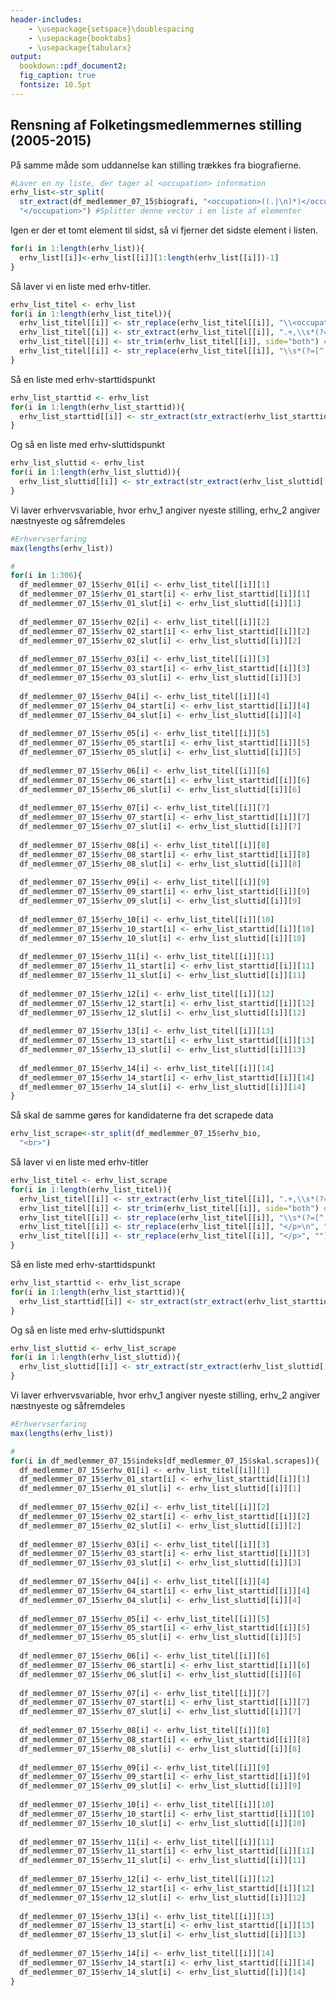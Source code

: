 ```yaml
---
header-includes:
    - \usepackage{setspace}\doublespacing
    - \usepackage{booktabs} 
    - \usepackage{tabularx}
output:   
  bookdown::pdf_document2:
  fig_caption: true
  fontsize: 10.5pt
---
```


## Rensning af Folketingsmedlemmernes stilling (2005-2015) 
På samme måde som uddannelse kan stilling trækkes fra biografierne.
```r
#Laver en ny liste, der tager al <occupation> information
erhv_list<-str_split(
  str_extract(df_medlemmer_07_15$biografi, "<occupation>((.|\n)*)</occupation>"), #Udtrækker alle elementer, der starter og slutter med education i en character vector
  "</occupation>") #Splitter denne vector i en liste af elementer
```

Igen er der et tomt element til sidst, så vi fjerner det sidste element i listen.
```r
for(i in 1:length(erhv_list)){
  erhv_list[[i]]<-erhv_list[[i]][1:length(erhv_list[[i]])-1]
}
```

Så laver vi en liste med erhv-titler.
```r
erhv_list_titel <- erhv_list
for(i in 1:length(erhv_list_titel)){
  erhv_list_titel[[i]] <- str_replace(erhv_list_titel[[i]], "\\<occupation>", "") # Fjerner "education>"
  erhv_list_titel[[i]] <- str_extract(erhv_list_titel[[i]], ".+,\\s*(?=[^,]+$)") # tager alt inde sidste komma
  erhv_list_titel[[i]] <- str_trim(erhv_list_titel[[i]], side="both") # Fjerner whitespaces
  erhv_list_titel[[i]] <- str_replace(erhv_list_titel[[i]], "\\s*(?=[^,]+$)", "")# Fjerner sidste komma
}
```

Så en liste med erhv-starttidspunkt
```r
erhv_list_starttid <- erhv_list
for(i in 1:length(erhv_list_starttid)){
  erhv_list_starttid[[i]] <- str_extract(str_extract(erhv_list_starttid[[i]],"fra[:space:][:digit:]{4}"), "[:digit:]{4}")# Tager sidst fire cifre
}
```

Og så en liste med erhv-sluttidspunkt
```r
erhv_list_sluttid <- erhv_list
for(i in 1:length(erhv_list_sluttid)){
  erhv_list_sluttid[[i]] <- str_extract(str_extract(erhv_list_sluttid[[i]],"til[:space:][:digit:]{4}"), "[:digit:]{4}")# Tager sidst fire cifre
}
```

Vi laver erhvervsvariable, hvor erhv_1 angiver nyeste stilling, erhv_2 angiver næstnyeste og såfremdeles
```r
#Erhvervserfaring
max(lengths(erhv_list))

# 
for(i in 1:306){
  df_medlemmer_07_15$erhv_01[i] <- erhv_list_titel[[i]][1]
  df_medlemmer_07_15$erhv_01_start[i] <- erhv_list_starttid[[i]][1]
  df_medlemmer_07_15$erhv_01_slut[i] <- erhv_list_sluttid[[i]][1]
  
  df_medlemmer_07_15$erhv_02[i] <- erhv_list_titel[[i]][2]
  df_medlemmer_07_15$erhv_02_start[i] <- erhv_list_starttid[[i]][2]
  df_medlemmer_07_15$erhv_02_slut[i] <- erhv_list_sluttid[[i]][2]
  
  df_medlemmer_07_15$erhv_03[i] <- erhv_list_titel[[i]][3]
  df_medlemmer_07_15$erhv_03_start[i] <- erhv_list_starttid[[i]][3]
  df_medlemmer_07_15$erhv_03_slut[i] <- erhv_list_sluttid[[i]][3]
  
  df_medlemmer_07_15$erhv_04[i] <- erhv_list_titel[[i]][4]
  df_medlemmer_07_15$erhv_04_start[i] <- erhv_list_starttid[[i]][4]
  df_medlemmer_07_15$erhv_04_slut[i] <- erhv_list_sluttid[[i]][4]
  
  df_medlemmer_07_15$erhv_05[i] <- erhv_list_titel[[i]][5]
  df_medlemmer_07_15$erhv_05_start[i] <- erhv_list_starttid[[i]][5]
  df_medlemmer_07_15$erhv_05_slut[i] <- erhv_list_sluttid[[i]][5]
  
  df_medlemmer_07_15$erhv_06[i] <- erhv_list_titel[[i]][6]
  df_medlemmer_07_15$erhv_06_start[i] <- erhv_list_starttid[[i]][6]
  df_medlemmer_07_15$erhv_06_slut[i] <- erhv_list_sluttid[[i]][6]
  
  df_medlemmer_07_15$erhv_07[i] <- erhv_list_titel[[i]][7]
  df_medlemmer_07_15$erhv_07_start[i] <- erhv_list_starttid[[i]][7]
  df_medlemmer_07_15$erhv_07_slut[i] <- erhv_list_sluttid[[i]][7]
  
  df_medlemmer_07_15$erhv_08[i] <- erhv_list_titel[[i]][8]
  df_medlemmer_07_15$erhv_08_start[i] <- erhv_list_starttid[[i]][8]
  df_medlemmer_07_15$erhv_08_slut[i] <- erhv_list_sluttid[[i]][8]
  
  df_medlemmer_07_15$erhv_09[i] <- erhv_list_titel[[i]][9]
  df_medlemmer_07_15$erhv_09_start[i] <- erhv_list_starttid[[i]][9]
  df_medlemmer_07_15$erhv_09_slut[i] <- erhv_list_sluttid[[i]][9]
  
  df_medlemmer_07_15$erhv_10[i] <- erhv_list_titel[[i]][10]
  df_medlemmer_07_15$erhv_10_start[i] <- erhv_list_starttid[[i]][10]
  df_medlemmer_07_15$erhv_10_slut[i] <- erhv_list_sluttid[[i]][10]
  
  df_medlemmer_07_15$erhv_11[i] <- erhv_list_titel[[i]][11]
  df_medlemmer_07_15$erhv_11_start[i] <- erhv_list_starttid[[i]][11]
  df_medlemmer_07_15$erhv_11_slut[i] <- erhv_list_sluttid[[i]][11]
  
  df_medlemmer_07_15$erhv_12[i] <- erhv_list_titel[[i]][12]
  df_medlemmer_07_15$erhv_12_start[i] <- erhv_list_starttid[[i]][12]
  df_medlemmer_07_15$erhv_12_slut[i] <- erhv_list_sluttid[[i]][12]
  
  df_medlemmer_07_15$erhv_13[i] <- erhv_list_titel[[i]][13]
  df_medlemmer_07_15$erhv_13_start[i] <- erhv_list_starttid[[i]][13]
  df_medlemmer_07_15$erhv_13_slut[i] <- erhv_list_sluttid[[i]][13]
  
  df_medlemmer_07_15$erhv_14[i] <- erhv_list_titel[[i]][14]
  df_medlemmer_07_15$erhv_14_start[i] <- erhv_list_starttid[[i]][14]
  df_medlemmer_07_15$erhv_14_slut[i] <- erhv_list_sluttid[[i]][14]
}
```

Så skal de samme gøres for kandidaterne fra det scrapede data
```r
erhv_list_scrape<-str_split(df_medlemmer_07_15$erhv_bio,
  "<br>")
```

Så laver vi en liste med erhv-titler
```r
erhv_list_titel <- erhv_list_scrape
for(i in 1:length(erhv_list_titel)){
  erhv_list_titel[[i]] <- str_extract(erhv_list_titel[[i]], ".+,\\s*(?=[^,]+$)") # tager alt inde sidste komma
  erhv_list_titel[[i]] <- str_trim(erhv_list_titel[[i]], side="both") # Fjerner whitespaces
  erhv_list_titel[[i]] <- str_replace(erhv_list_titel[[i]], "\\s*(?=[^,]+$)", "")# Fjerner sidste komma
  erhv_list_titel[[i]] <- str_replace(erhv_list_titel[[i]], "</p>\n", "")#fjerner ""</p>\n""
  erhv_list_titel[[i]] <- str_replace(erhv_list_titel[[i]], "</p>", "")#fjerner </p>
}
```

Så en liste med erhv-starttidspunkt
```r
erhv_list_starttid <- erhv_list_scrape
for(i in 1:length(erhv_list_starttid)){
  erhv_list_starttid[[i]] <- str_extract(str_extract(erhv_list_starttid[[i]],"fra[:space:][:digit:]{4}"), "[:digit:]{4}")# Tager første fire cifre
}
```

Og så en liste med erhv-sluttidspunkt
```r
erhv_list_sluttid <- erhv_list_scrape
for(i in 1:length(erhv_list_sluttid)){
  erhv_list_sluttid[[i]] <- str_extract(str_extract(erhv_list_sluttid[[i]],"til[:space:][:digit:]{4}"), "[:digit:]{4}")# Tager sidst fire cifre
}
```

Vi laver erhvervsvariable, hvor erhv_1 angiver nyeste stilling, erhv_2 angiver næstnyeste og såfremdeles
```r
#Erhvervserfaring
max(lengths(erhv_list))

# 
for(i in df_medlemmer_07_15$indeks[df_medlemmer_07_15$skal.scrapes]){
  df_medlemmer_07_15$erhv_01[i] <- erhv_list_titel[[i]][1]
  df_medlemmer_07_15$erhv_01_start[i] <- erhv_list_starttid[[i]][1]
  df_medlemmer_07_15$erhv_01_slut[i] <- erhv_list_sluttid[[i]][1]
  
  df_medlemmer_07_15$erhv_02[i] <- erhv_list_titel[[i]][2]
  df_medlemmer_07_15$erhv_02_start[i] <- erhv_list_starttid[[i]][2]
  df_medlemmer_07_15$erhv_02_slut[i] <- erhv_list_sluttid[[i]][2]
  
  df_medlemmer_07_15$erhv_03[i] <- erhv_list_titel[[i]][3]
  df_medlemmer_07_15$erhv_03_start[i] <- erhv_list_starttid[[i]][3]
  df_medlemmer_07_15$erhv_03_slut[i] <- erhv_list_sluttid[[i]][3]
  
  df_medlemmer_07_15$erhv_04[i] <- erhv_list_titel[[i]][4]
  df_medlemmer_07_15$erhv_04_start[i] <- erhv_list_starttid[[i]][4]
  df_medlemmer_07_15$erhv_04_slut[i] <- erhv_list_sluttid[[i]][4]
  
  df_medlemmer_07_15$erhv_05[i] <- erhv_list_titel[[i]][5]
  df_medlemmer_07_15$erhv_05_start[i] <- erhv_list_starttid[[i]][5]
  df_medlemmer_07_15$erhv_05_slut[i] <- erhv_list_sluttid[[i]][5]
  
  df_medlemmer_07_15$erhv_06[i] <- erhv_list_titel[[i]][6]
  df_medlemmer_07_15$erhv_06_start[i] <- erhv_list_starttid[[i]][6]
  df_medlemmer_07_15$erhv_06_slut[i] <- erhv_list_sluttid[[i]][6]
  
  df_medlemmer_07_15$erhv_07[i] <- erhv_list_titel[[i]][7]
  df_medlemmer_07_15$erhv_07_start[i] <- erhv_list_starttid[[i]][7]
  df_medlemmer_07_15$erhv_07_slut[i] <- erhv_list_sluttid[[i]][7]
  
  df_medlemmer_07_15$erhv_08[i] <- erhv_list_titel[[i]][8]
  df_medlemmer_07_15$erhv_08_start[i] <- erhv_list_starttid[[i]][8]
  df_medlemmer_07_15$erhv_08_slut[i] <- erhv_list_sluttid[[i]][8]
  
  df_medlemmer_07_15$erhv_09[i] <- erhv_list_titel[[i]][9]
  df_medlemmer_07_15$erhv_09_start[i] <- erhv_list_starttid[[i]][9]
  df_medlemmer_07_15$erhv_09_slut[i] <- erhv_list_sluttid[[i]][9]
  
  df_medlemmer_07_15$erhv_10[i] <- erhv_list_titel[[i]][10]
  df_medlemmer_07_15$erhv_10_start[i] <- erhv_list_starttid[[i]][10]
  df_medlemmer_07_15$erhv_10_slut[i] <- erhv_list_sluttid[[i]][10]
  
  df_medlemmer_07_15$erhv_11[i] <- erhv_list_titel[[i]][11]
  df_medlemmer_07_15$erhv_11_start[i] <- erhv_list_starttid[[i]][11]
  df_medlemmer_07_15$erhv_11_slut[i] <- erhv_list_sluttid[[i]][11]
  
  df_medlemmer_07_15$erhv_12[i] <- erhv_list_titel[[i]][12]
  df_medlemmer_07_15$erhv_12_start[i] <- erhv_list_starttid[[i]][12]
  df_medlemmer_07_15$erhv_12_slut[i] <- erhv_list_sluttid[[i]][12]
  
  df_medlemmer_07_15$erhv_13[i] <- erhv_list_titel[[i]][13]
  df_medlemmer_07_15$erhv_13_start[i] <- erhv_list_starttid[[i]][13]
  df_medlemmer_07_15$erhv_13_slut[i] <- erhv_list_sluttid[[i]][13]
  
  df_medlemmer_07_15$erhv_14[i] <- erhv_list_titel[[i]][14]
  df_medlemmer_07_15$erhv_14_start[i] <- erhv_list_starttid[[i]][14]
  df_medlemmer_07_15$erhv_14_slut[i] <- erhv_list_sluttid[[i]][14]
}
```

